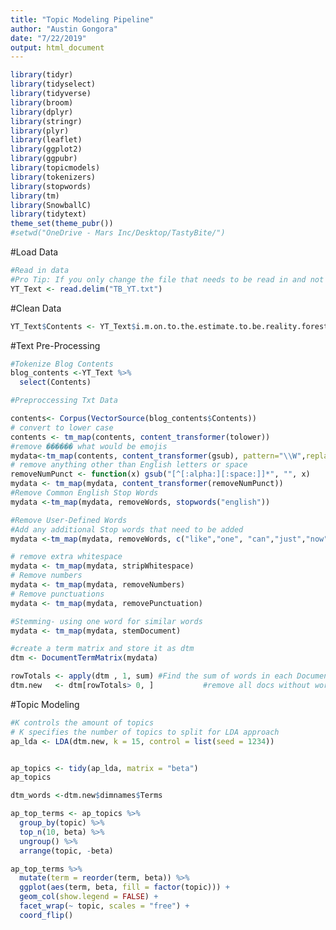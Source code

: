 ---
title: "Topic Modeling Pipeline"
author: "Austin Gongora"
date: "7/22/2019"
output: html_document
---

```{r}
library(tidyr)
library(tidyselect)
library(tidyverse)
library(broom)
library(dplyr)
library(stringr)
library(plyr)
library(leaflet)
library(ggplot2)
library(ggpubr)
library(topicmodels)
library(tokenizers)
library(stopwords)
library(tm)
library(SnowballC)
library(tidytext)
theme_set(theme_pubr())
#setwd("OneDrive - Mars Inc/Desktop/TastyBite/")


```

#Load Data 
```{r}
#Read in data
#Pro Tip: If you only change the file that needs to be read in and not the variable names then everything will work by just running it
YT_Text <- read.delim("TB_YT.txt")
```

#Clean Data
```{r}
YT_Text$Contents <- YT_Text$i.m.on.to.the.estimate.to.be.reality.forester.you.we.have.to.lunch.of.cloissonnee.perishes.he.ll.be.a.all.six.of.them.each.one.is.fantastic.some.have.baionette.sonnets.somehow.for.a.peace.and.amabilis.is.really.a.ready.fund.may.to.get.editor.pointed.to.it.with.a.lot.spices.of.it

```

#Text Pre-Processing
```{r}
#Tokenize Blog Contents
blog_contents <-YT_Text %>%
  select(Contents)

#Preproccessing Txt Data

contents<- Corpus(VectorSource(blog_contents$Contents))
# convert to lower case
contents <- tm_map(contents, content_transformer(tolower))
#remove ������ what would be emojis
mydata<-tm_map(contents, content_transformer(gsub), pattern="\\W",replace=" ")
# remove anything other than English letters or space
removeNumPunct <- function(x) gsub("[^[:alpha:][:space:]]*", "", x)
mydata <- tm_map(mydata, content_transformer(removeNumPunct))
#Remove Common English Stop Words
mydata <-tm_map(mydata, removeWords, stopwords("english"))

#Remove User-Defined Words
#Add any additional Stop words that need to be added 
mydata <-tm_map(mydata, removeWords, c("like","one", "can","just","now","know","get","right","take","come","see","good","tasti","tasty","bite","day","let","will","got","much","want","also","don","lot","well","realli","thing","realli","littl","little","yet","yes","tast","man","use","actual","look","kind","think","really","reall","come","someth","something","back","said","thousand","say", "put", "two", "three", "time", "hundred", "thousand", "first", "tri","another","anoth", "bit" ,"five","make","even","try","tr","twenti","twenty","nine","may","say","second","actual"))

# remove extra whitespace
mydata <- tm_map(mydata, stripWhitespace)
# Remove numbers
mydata <- tm_map(mydata, removeNumbers)
# Remove punctuations
mydata <- tm_map(mydata, removePunctuation)

#Stemming- using one word for similar words
mydata <- tm_map(mydata, stemDocument)

#create a term matrix and store it as dtm
dtm <- DocumentTermMatrix(mydata)

rowTotals <- apply(dtm , 1, sum) #Find the sum of words in each Document
dtm.new   <- dtm[rowTotals> 0, ]           #remove all docs without words

```


#Topic Modeling
```{r, echo=FALSE}
#K controls the amount of topics
# K specifies the number of topics to split for LDA approach
ap_lda <- LDA(dtm.new, k = 15, control = list(seed = 1234))


ap_topics <- tidy(ap_lda, matrix = "beta")
ap_topics

dtm_words <-dtm.new$dimnames$Terms

ap_top_terms <- ap_topics %>%
  group_by(topic) %>%
  top_n(10, beta) %>%
  ungroup() %>%
  arrange(topic, -beta)

ap_top_terms %>%
  mutate(term = reorder(term, beta)) %>%
  ggplot(aes(term, beta, fill = factor(topic))) +
  geom_col(show.legend = FALSE) +
  facet_wrap(~ topic, scales = "free") +
  coord_flip()
```




